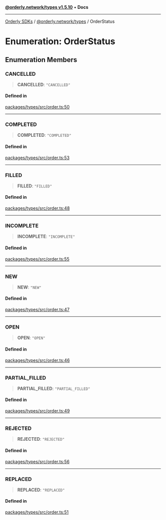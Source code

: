 [**@orderly.network/types v1.5.10**](/sdks/tech-doc/@orderly.network/types/README) • **Docs**

***

[Orderly SDKs](/sdks/tech-doc/packages) / [@orderly.network/types](/sdks/tech-doc/@orderly.network/types/README) / OrderStatus

# Enumeration: OrderStatus

## Enumeration Members

### CANCELLED

> **CANCELLED**: `"CANCELLED"`

#### Defined in

[packages/types/src/order.ts:50](https://github.com/OrderlyNetwork/js-sdk/blob/554ae704783e3b83c40bb234a899e8f02987d9b6/packages/types/src/order.ts#L50)

***

### COMPLETED

> **COMPLETED**: `"COMPLETED"`

#### Defined in

[packages/types/src/order.ts:53](https://github.com/OrderlyNetwork/js-sdk/blob/554ae704783e3b83c40bb234a899e8f02987d9b6/packages/types/src/order.ts#L53)

***

### FILLED

> **FILLED**: `"FILLED"`

#### Defined in

[packages/types/src/order.ts:48](https://github.com/OrderlyNetwork/js-sdk/blob/554ae704783e3b83c40bb234a899e8f02987d9b6/packages/types/src/order.ts#L48)

***

### INCOMPLETE

> **INCOMPLETE**: `"INCOMPLETE"`

#### Defined in

[packages/types/src/order.ts:55](https://github.com/OrderlyNetwork/js-sdk/blob/554ae704783e3b83c40bb234a899e8f02987d9b6/packages/types/src/order.ts#L55)

***

### NEW

> **NEW**: `"NEW"`

#### Defined in

[packages/types/src/order.ts:47](https://github.com/OrderlyNetwork/js-sdk/blob/554ae704783e3b83c40bb234a899e8f02987d9b6/packages/types/src/order.ts#L47)

***

### OPEN

> **OPEN**: `"OPEN"`

#### Defined in

[packages/types/src/order.ts:46](https://github.com/OrderlyNetwork/js-sdk/blob/554ae704783e3b83c40bb234a899e8f02987d9b6/packages/types/src/order.ts#L46)

***

### PARTIAL\_FILLED

> **PARTIAL\_FILLED**: `"PARTIAL_FILLED"`

#### Defined in

[packages/types/src/order.ts:49](https://github.com/OrderlyNetwork/js-sdk/blob/554ae704783e3b83c40bb234a899e8f02987d9b6/packages/types/src/order.ts#L49)

***

### REJECTED

> **REJECTED**: `"REJECTED"`

#### Defined in

[packages/types/src/order.ts:56](https://github.com/OrderlyNetwork/js-sdk/blob/554ae704783e3b83c40bb234a899e8f02987d9b6/packages/types/src/order.ts#L56)

***

### REPLACED

> **REPLACED**: `"REPLACED"`

#### Defined in

[packages/types/src/order.ts:51](https://github.com/OrderlyNetwork/js-sdk/blob/554ae704783e3b83c40bb234a899e8f02987d9b6/packages/types/src/order.ts#L51)
